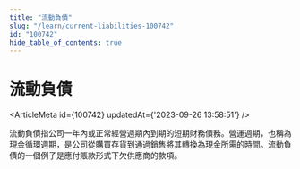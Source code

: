```yaml
---
title: "流動負債"
slug: "/learn/current-liabilities-100742"
id: "100742"
hide_table_of_contents: true
---
```



# 流動負債

<ArticleMeta id={100742} updatedAt={'2023-09-26 13:58:51'} />
<div className='border-solid border-b border-t-0 my-4 border-[var(--ifm-color-gray-300)]' />

流動負債指公司一年內或正常經營週期內到期的短期財務債務。營運週期，也稱為現金循環週期，是公司從購買存貨到通過銷售將其轉換為現金所需的時間。流動負債的一個例子是應付賬款形式下欠供應商的款項。
